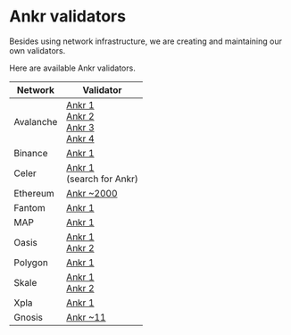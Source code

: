 # Ankr validators

Besides using network infrastructure, we are creating and maintaining our own validators.

Here are available Ankr validators.

| Network | Validator |
|---|---|
| Avalanche | [Ankr 1](https://avascan.info/staking/validator/NodeID-955GU1MqWL8yXAtoc8AsE7FNx4nGC9JyL) <br /> [Ankr 2](https://avascan.info/staking/validator/NodeID-NcZtrWEjPY7XDT5PHgZbwXLCW3LGBjxui) <br /> [Ankr 3](https://avascan.info/staking/validator/NodeID-9CnrQBBFSkE2Xzfcz3Tk1e8iauq8iNR88) <br /> [Ankr 4](https://avascan.info/staking/validator/NodeID-5Uf5RUZ89pWtYj4Sgc7pxf1mkq2f4EEMW)|
| Binance | [Ankr 1](https://www.bnbchain.org/en/staking/validator/bva1xnudjls7x4p48qrk0j247htt7rl2k2dzp3mr3j) |
| Celer | [Ankr 1](https://sgn.celer.network/#/staking) <br/>(search for Ankr)|
| Ethereum | [Ankr ~2000](https://beaconcha.in/validators/deposits?q=0x4069D8A3dE3A72EcA86CA5e0a4B94619085E7362) |
| Fantom | [Ankr 1](https://ftmscan.com/address/0x0aa7aa665276a96acd25329354feea8f955caf2b#validatorinfo)|
| MAP | [Ankr 1](https://mapscan.io/validators/0x9c557591958a3cd0375fa1a437c5649611722b9b)|
| Oasis | [Ankr 1](https://www.oasisscan.com/accounts/detail/oasis1qqdd4nmtcmarf4u9gdg24swxhec52du43cxzf302) <br /> [Ankr 2](https://www.oasisscan.com/accounts/detail/oasis1qzz8zmehzgcynlueydeqfax9cznzdw3lvgark5h3) |
| Polygon | [Ankr 1](https://staking.polygon.technology/validators/31) |
| Skale | [Ankr 1](https://skale-analytics.skalelabs.com/#/mainnetstatus/53) <br/> [Ankr 2](https://skale-analytics.skalelabs.com/#/mainnetstatus/54)|
| Xpla | [Ankr 1](https://vault.xpla.io/validator/xplavaloper1dp8wey8v39nxkhced48kk8jgmgxqcv4vhwm35u) |
| Gnosis | [Ankr ~11](https://beacon.gnosischain.com/validators/eth1deposits?q=0x4069d8a3de3a72eca86ca5e0a4b94619085e7362) |






